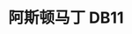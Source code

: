 ---
publishDate: 2023-01-01
title: 阿斯顿马丁 DB11

image: src/assets/images/cars/DB11.JPG
gallery:
    - image: src/assets/images/cars/DB11-1.JPG
      alt: "Aston Martin DB11 前脸外观"
    - image: src/assets/images/cars/DB11-2.JPG
      alt: "Aston Martin DB11 侧视图"
    - image: src/assets/images/cars/DB11-3.JPG
      alt: "Aston Martin DB11 内饰"
    - image: src/assets/images/cars/DB11-4.JPG
      alt: "Aston Martin DB11 侧视图"
    - image: src/assets/images/cars/DB11-5.JPG
      alt: "Aston Martin DB11 付视图"
    - image: src/assets/images/cars/DB11-6.JPG
      alt: 阿斯顿马丁 DB11 side view
excerpt: 阿斯顿马丁 DB11 是一辆兼具优雅、奢侈和性能的 Grand Tourer。它的设计灵感来自于经典的 DB 系列，同时也融合了现代的技术和功能。

general:
    make: 阿斯顿马丁
    model: DB11
    price: 220000
    bodyType: 跑车
    drivetrain: 后轮驱动
    doors: 2
    seatingCapacity: 4
    condition: 已使用
    availability: 在库

history:
    mileage: 15000
    year: 2018

technical:
    horsePower: 630
    transmission: 自动
    engineSizeCC: 5204

efficiency:
    fuelType: 汽油
    fuelEfficiencyMPG: 18
    emissionsCO2: '265'

exterior:
    color: 蓝色
    paintType: 金属

interior:
    materialSeats: 皮革
    heatedSeats: true

misc:
    vin: SCFRMFAV7JGL12345
    registrationStatus: 已上户
    warranty: 2年
    dealerNotes: 这是一辆非常好的阿斯顿马丁 DB11，有完整的服务历史。
---